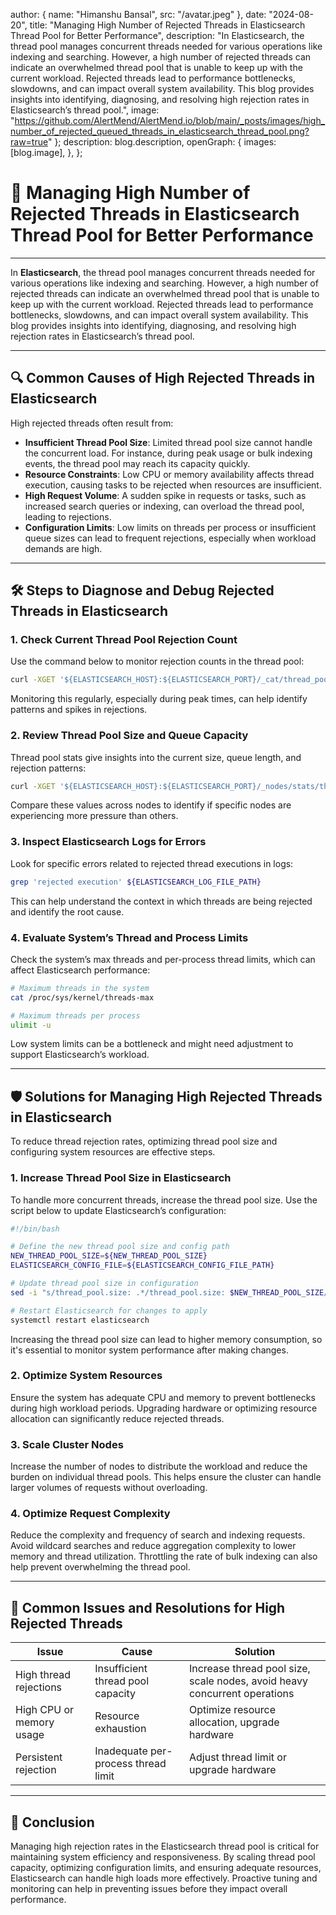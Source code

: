 
  author: { name: "Himanshu Bansal", src: "/avatar.jpeg" },
  date: "2024-08-20",
  title: "Managing High Number of Rejected Threads in Elasticsearch Thread Pool for Better Performance",
  description: "In Elasticsearch, the thread pool manages concurrent threads needed for various operations like indexing and searching. However, a high number of rejected threads can indicate an overwhelmed thread pool that is unable to keep up with the current workload. Rejected threads lead to performance bottlenecks, slowdowns, and can impact overall system availability. This blog provides insights into identifying, diagnosing, and resolving high rejection rates in Elasticsearch’s thread pool.",
  image: "https://github.com/AlertMend/AlertMend.io/blob/main/_posts/images/high_number_of_rejected_queued_threads_in_elasticsearch_thread_pool.png?raw=true"
};
  description: blog.description,
  openGraph: {
    images: [blog.image],
  },
};


# 🚀 **Managing High Number of Rejected Threads in Elasticsearch Thread Pool for Better Performance**
---

In **Elasticsearch**, the thread pool manages concurrent threads needed for various operations like indexing and searching. However, a high number of rejected threads can indicate an overwhelmed thread pool that is unable to keep up with the current workload. Rejected threads lead to performance bottlenecks, slowdowns, and can impact overall system availability. This blog provides insights into identifying, diagnosing, and resolving high rejection rates in Elasticsearch’s thread pool.

---

## 🔍 **Common Causes of High Rejected Threads in Elasticsearch**

High rejected threads often result from:
- **Insufficient Thread Pool Size**: Limited thread pool size cannot handle the concurrent load. For instance, during peak usage or bulk indexing events, the thread pool may reach its capacity quickly.
- **Resource Constraints**: Low CPU or memory availability affects thread execution, causing tasks to be rejected when resources are insufficient.
- **High Request Volume**: A sudden spike in requests or tasks, such as increased search queries or indexing, can overload the thread pool, leading to rejections.
- **Configuration Limits**: Low limits on threads per process or insufficient queue sizes can lead to frequent rejections, especially when workload demands are high.

---

## 🛠️ **Steps to Diagnose and Debug Rejected Threads in Elasticsearch**

### 1. **Check Current Thread Pool Rejection Count**
Use the command below to monitor rejection counts in the thread pool:
```bash
curl -XGET '${ELASTICSEARCH_HOST}:${ELASTICSEARCH_PORT}/_cat/thread_pool?v&h=name,rejected'
```
Monitoring this regularly, especially during peak times, can help identify patterns and spikes in rejections.

### 2. **Review Thread Pool Size and Queue Capacity**
Thread pool stats give insights into the current size, queue length, and rejection patterns:
```bash
curl -XGET '${ELASTICSEARCH_HOST}:${ELASTICSEARCH_PORT}/_nodes/stats/thread_pool?pretty'
```
Compare these values across nodes to identify if specific nodes are experiencing more pressure than others.

### 3. **Inspect Elasticsearch Logs for Errors**
Look for specific errors related to rejected thread executions in logs:
```bash
grep 'rejected execution' ${ELASTICSEARCH_LOG_FILE_PATH}
```
This can help understand the context in which threads are being rejected and identify the root cause.

### 4. **Evaluate System’s Thread and Process Limits**
Check the system’s max threads and per-process thread limits, which can affect Elasticsearch performance:
```bash
# Maximum threads in the system
cat /proc/sys/kernel/threads-max

# Maximum threads per process
ulimit -u
```
Low system limits can be a bottleneck and might need adjustment to support Elasticsearch’s workload.

---

## 🛡️ **Solutions for Managing High Rejected Threads in Elasticsearch**

To reduce thread rejection rates, optimizing thread pool size and configuring system resources are effective steps.

### 1. **Increase Thread Pool Size in Elasticsearch**

To handle more concurrent threads, increase the thread pool size. Use the script below to update Elasticsearch’s configuration:
```bash
#!/bin/bash

# Define the new thread pool size and config path
NEW_THREAD_POOL_SIZE=${NEW_THREAD_POOL_SIZE}
ELASTICSEARCH_CONFIG_FILE=${ELASTICSEARCH_CONFIG_FILE_PATH}

# Update thread pool size in configuration
sed -i "s/thread_pool.size: .*/thread_pool.size: $NEW_THREAD_POOL_SIZE/g" $ELASTICSEARCH_CONFIG_FILE

# Restart Elasticsearch for changes to apply
systemctl restart elasticsearch
```
Increasing the thread pool size can lead to higher memory consumption, so it's essential to monitor system performance after making changes.

### 2. **Optimize System Resources**
Ensure the system has adequate CPU and memory to prevent bottlenecks during high workload periods. Upgrading hardware or optimizing resource allocation can significantly reduce rejected threads.

### 3. **Scale Cluster Nodes**
Increase the number of nodes to distribute the workload and reduce the burden on individual thread pools. This helps ensure the cluster can handle larger volumes of requests without overloading.

### 4. **Optimize Request Complexity**
Reduce the complexity and frequency of search and indexing requests. Avoid wildcard searches and reduce aggregation complexity to lower memory and thread utilization. Throttling the rate of bulk indexing can also help prevent overwhelming the thread pool.

---

## 🔄 **Common Issues and Resolutions for High Rejected Threads**

| **Issue**                | **Cause**                           | **Solution**                                   |
|--------------------------|-------------------------------------|------------------------------------------------|
| High thread rejections   | Insufficient thread pool capacity   | Increase thread pool size, scale nodes, avoid heavy concurrent operations |
| High CPU or memory usage | Resource exhaustion                | Optimize resource allocation, upgrade hardware  |
| Persistent rejection     | Inadequate per-process thread limit | Adjust thread limit or upgrade hardware        |

---

## 🚀 **Conclusion**

Managing high rejection rates in the Elasticsearch thread pool is critical for maintaining system efficiency and responsiveness. By scaling thread pool capacity, optimizing configuration limits, and ensuring adequate resources, Elasticsearch can handle high loads more effectively. Proactive tuning and monitoring can help in preventing issues before they impact overall performance.
